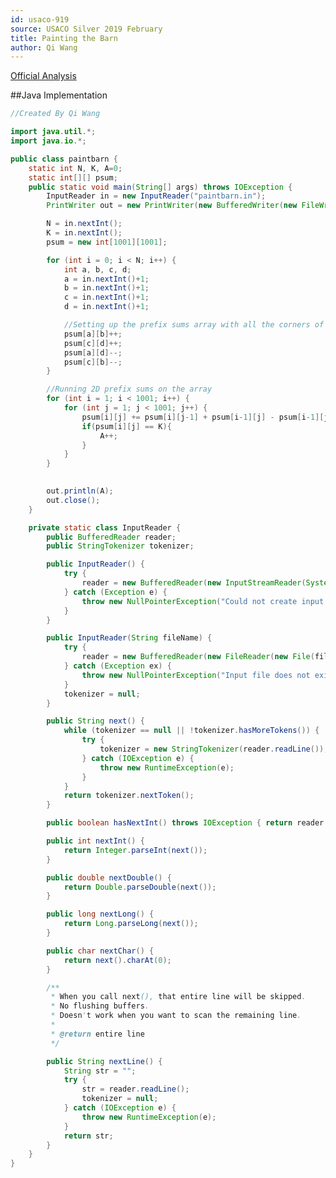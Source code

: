 ```yaml
---
id: usaco-919
source: USACO Silver 2019 February
title: Painting the Barn
author: Qi Wang
---
```


[Official Analysis](http://www.usaco.org/current/data/sol_paintbarn_silver_feb19.html)

<LanguageSection>
<JavaSection>

##Java Implementation

```java
//Created By Qi Wang

import java.util.*;
import java.io.*;

public class paintbarn {
    static int N, K, A=0;
    static int[][] psum;
    public static void main(String[] args) throws IOException {
        InputReader in = new InputReader("paintbarn.in");
        PrintWriter out = new PrintWriter(new BufferedWriter(new FileWriter("paintbarn.out")));

        N = in.nextInt();
        K = in.nextInt();
        psum = new int[1001][1001];

        for (int i = 0; i < N; i++) {
            int a, b, c, d;
            a = in.nextInt()+1;
            b = in.nextInt()+1;
            c = in.nextInt()+1;
            d = in.nextInt()+1;

            //Setting up the prefix sums array with all the corners of the given rectangle
            psum[a][b]++;
            psum[c][d]++;
            psum[a][d]--;
            psum[c][b]--;
        }

        //Running 2D prefix sums on the array
        for (int i = 1; i < 1001; i++) {
            for (int j = 1; j < 1001; j++) {
                psum[i][j] += psum[i][j-1] + psum[i-1][j] - psum[i-1][j-1];
                if(psum[i][j] == K){
                    A++;
                }
            }
        }

        
        out.println(A);
        out.close();
    }

    private static class InputReader {
        public BufferedReader reader;
        public StringTokenizer tokenizer;

        public InputReader() {
            try {
                reader = new BufferedReader(new InputStreamReader(System.in), 32768);
            } catch (Exception e) {
                throw new NullPointerException("Could not create input stream");
            }
        }

        public InputReader(String fileName) {
            try {
                reader = new BufferedReader(new FileReader(new File(fileName)), 32768);
            } catch (Exception ex) {
                throw new NullPointerException("Input file does not exist! Put it in the project folder.");
            }
            tokenizer = null;
        }

        public String next() {
            while (tokenizer == null || !tokenizer.hasMoreTokens()) {
                try {
                    tokenizer = new StringTokenizer(reader.readLine());
                } catch (IOException e) {
                    throw new RuntimeException(e);
                }
            }
            return tokenizer.nextToken();
        }

        public boolean hasNextInt() throws IOException { return reader.ready(); }

        public int nextInt() {
            return Integer.parseInt(next());
        }

        public double nextDouble() {
            return Double.parseDouble(next());
        }

        public long nextLong() {
            return Long.parseLong(next());
        }

        public char nextChar() {
            return next().charAt(0);
        }

        /**
         * When you call next(), that entire line will be skipped.
         * No flushing buffers.
         * Doesn't work when you want to scan the remaining line.
         *
         * @return entire line
         */

        public String nextLine() {
            String str = "";
            try {
                str = reader.readLine();
                tokenizer = null;
            } catch (IOException e) {
                throw new RuntimeException(e);
            }
            return str;
        }
    }
}
```
</JavaSection>
</LanguageSection>